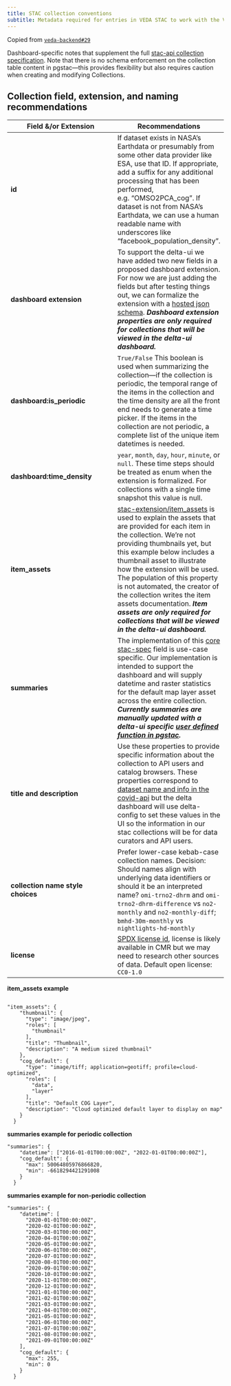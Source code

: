 ```yaml
---
title: STAC collection conventions
subtitle: Metadata required for entries in VEDA STAC to work with the VEDA Dashboard
---
```

Copied from [`veda-backend#29`](https://github.com/NASA-IMPACT/veda-backend/issues/29)

Dashboard-specific notes that supplement the full [stac-api collection specification](https://github.com/radiantearth/stac-spec/blob/master/collection-spec/collection-spec.md). Note that there is no schema enforcement on the collection table content in pgstac—this provides flexibility but also requires caution when creating and modifying Collections.

## Collection field, extension, and naming recommendations
| **Field &/or Extension** | **Recommendations** | 
| --- | --- |
| **id** | If dataset exists in NASA's Earthdata or presumably from some other data provider like ESA, use that ID. If appropriate, add a suffix for any additional processing that has been performed, e.g. "OMSO2PCA_cog". If dataset is not from NASA's Earthdata, we can use a human readable name with underscores like "facebook_population_density". |
| **dashboard extension** | To support the delta-ui we have added two new fields in a proposed dashboard extension. For now we are just adding the fields but after testing things out, we can formalize the extension with a [hosted json schema](https://github.com/stac-extensions/template). **_Dashboard extension properties are only required for collections that will be viewed in the delta-ui dashboard._** |
| **dashboard:is_periodic** | `True/False` This boolean is used when summarizing the collection—if the collection is periodic, the temporal range of the items in the collection and the time density are all the front end needs to generate a time picker. If the items in the collection are not periodic, a complete list of the unique item datetimes is needed. |
| **dashboard:time_density** | `year`, `month`, `day`, `hour`, `minute`, or `null`. These time steps should be treated as enum when the extension is formalized. For collections with a single time snapshot this value is null. |
| **item_assets** | [stac-extension/item_assets](https://github.com/stac-extensions/item-assets/blob/main/README.md) is used to explain the assets that are provided for each item in the collection. We’re not providing thumbnails yet, but this example below includes a thumbnail asset to illustrate how the extension will be used. The population of this property is not automated, the creator of the collection writes the item assets documentation. **_Item assets are only required for collections that will be viewed in the delta-ui dashboard._** |
| **summaries**| The implementation of this [core stac-spec](https://github.com/radiantearth/stac-api-spec/blob/master/stac-spec/collection-spec/collection-spec.md#summaries) field is use-case specific. Our implementation is intended to support the dashboard and will supply datetime and raster statistics for the default map layer asset across the entire collection. **_Currently summaries are manually updated with a delta-ui specific [user defined function in pgstac](https://github.com/NASA-IMPACT/delta-backend/issues/31)._** |
| **title and description** | Use these properties to provide specific information about the collection to API users and catalog browsers. These properties correspond to [dataset name and info in the covid-api](https://github.com/NASA-IMPACT/covid-api/blob/develop/covid_api/db/static/datasets/no2-diff.json) but the delta dashboard will use delta-config to set these values in the UI so the information in our stac collections will be for data curators and API users. |
| **collection name style choices** | Prefer lower-case kebab-case collection names. Decision: Should names align with underlying data identifiers or should it be an interpreted name? `omi-trno2-dhrm` and `omi-trno2-dhrm-difference` vs `no2-monthly` and `no2-monthly-diff`; `bmhd-30m-monthly` vs `nightlights-hd-monthly`  |
| **license** | [SPDX license id](https://spdx.org/licenses/), license is likely available in CMR but we may need to research other sources of data. Default open license: `CC0-1.0`  |

**item_assets example**
```

"item_assets": {
    "thumbnail": {
      "type": "image/jpeg",
      "roles": [
        "thumbnail"
      ],
      "title": "Thumbnail",
      "description": "A medium sized thumbnail"
    },
    "cog_default": {
      "type": "image/tiff; application=geotiff; profile=cloud-optimized",
      "roles": [
        "data",
        "layer"
      ],
      "title": "Default COG Layer",
      "description": "Cloud optimized default layer to display on map"
    }
  }
```

**summaries example for periodic collection**
```
"summaries": {
    "datetime": ["2016-01-01T00:00:00Z", "2022-01-01T00:00:00Z"],
    "cog_default": {
      "max": 50064805976866820,
      "min": -6618294421291008
    }
  }
```

**summaries example for non-periodic collection**
```
"summaries": {
    "datetime": [
      "2020-01-01T00:00:00Z",
      "2020-02-01T00:00:00Z",
      "2020-03-01T00:00:00Z",
      "2020-04-01T00:00:00Z",
      "2020-05-01T00:00:00Z",
      "2020-06-01T00:00:00Z",
      "2020-07-01T00:00:00Z",
      "2020-08-01T00:00:00Z",
      "2020-09-01T00:00:00Z",
      "2020-10-01T00:00:00Z",
      "2020-11-01T00:00:00Z",
      "2020-12-01T00:00:00Z",
      "2021-01-01T00:00:00Z",
      "2021-02-01T00:00:00Z",
      "2021-03-01T00:00:00Z",
      "2021-04-01T00:00:00Z",
      "2021-05-01T00:00:00Z",
      "2021-06-01T00:00:00Z",
      "2021-07-01T00:00:00Z",
      "2021-08-01T00:00:00Z",
      "2021-09-01T00:00:00Z"
    ],
    "cog_default": {
      "max": 255,
      "min": 0
    }
  }
```